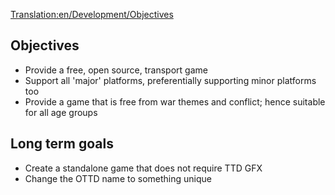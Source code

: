 [[Translation:en/Development/Objectives]]
==Objectives==
* Provide a free, open source, transport game
* Support all 'major' platforms, preferentially supporting minor platforms too
* Provide a game that is free from war themes and conflict; hence suitable for all age groups

==Long term goals==
* Create a standalone game that does not require TTD GFX
* Change the OTTD name to something unique
{{en/Stub}}